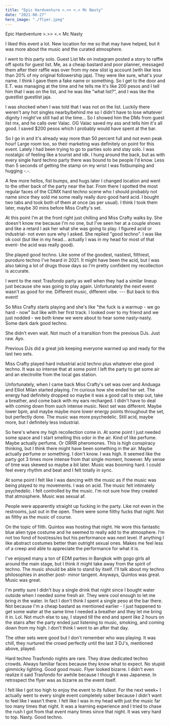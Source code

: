 ```yaml
---
title: "Epic Hardventure >.>> <.< Mc Nasty"
date: "2021-08-27"
hero_image: "./flyer.jpeg"
---
```


Epic Hardventure >.>> <.< Mc Nasty

I liked this event a lot. New location for me so that may have helped, but it was more about the music and the curated atmosphere.

I went to this party solo. Guest List Mx on instagram posted a story to raffle off spots for guest list. Me, as a cheap bastard and poor planner, messaged them after their raffle was over from my new slist ig account (with like less than 20% of my original followership jaja). They were like sure, what's your name. I think I gave them a fake name or something. So I get to the door and E.T. was managing at the time and he tells me it's like 200 pesos and I tell him that I was on the list, and he was like "what list?", and I was like the guestlist guestlist jaja.

I was shocked when I was told that I was not on the list. Luckily there weren't any hot singles nearby/behind me so I didn't have to lose whatever dignity I might've still had at the time... So I showed him the DMs from guest list mx, and he calls over Valac. OG Valac saved my ass and tells him it's all good. I saved $200 pesos which I probably would have spent at the bar.

So I go in and it's already way more than 50 percent full and not even peak hour! Large room too, so their marketing was definitely on point for this event. Lately I had been trying to go to parties solo and stay solo. I was nostalgic of feeling like a tourist and idk. I hung around the back, but as with every single hard techno party there was bound to be people I'd know. Less than 5 seconds of getting the stamp on my wrist I was fistbumping and hugging -.-.

A few more hellos, fist bumps, and hugs later I changed location and went to the other back of the party near the bar. From there I spotted the most regular faces of the CDMX hard techno scene who I should probably not name since they sold me some really really duro good hard acid. I bought two tabs and took both of them at once (as per usual). I think I took them later, maybe 30 mins before Miss Crafty's set.

At this point I'm at the front right just chilling and Miss Crafty walks by. She doesn't know me because I'm no one, but I've seen her at a couple shows and like a retard I ask her what she was going to play. I figured acid or industrial- not even sure why I asked. She replied "good techno". I was like ok cool (but like in my head... actually I was in my head for most of that event- the acid was really good).

She played good techno. Like some of the goodest, nastiest, filthiest, puroduro techno I've heard in 2021. It might have been the acid, but I was also taking a lot of drugs those days so I'm pretty confident my recollection is accurate.

I went to the next Trasfondo party as well when they had a similar lineup just because she was going to play again. Unfortunately the next event wasn't as good for me. Different music, different vibe. --- But back to this event!

So Miss Crafty starts playing and she's like "the fuck is a warmup - we go hard - now" but like with her first track. I looked over to my friend and we just nodded - we both knew we were about to hear some nasty-nasty. Some dark dark good techno.

She didn't even wait. Not much of a transition from the previous DJs. Just raw. Ayo.

Previous DJs did a great job keeping everyone warmed up and ready for the last two sets.

Miss Crafty played hard industrial acid techno plus whatever else good techno. It was so intense that at some point I left the party to get some air and an electrolite from the local gas station.

Unfortunately, when I came back Miss Crafty's set was over and Anduaga and Elliot Milan started playing. I'm curious how she ended her set. The energy had definitely dropped so maybe it was a good call to step out, take a breather, and come back with my ears recharged. I didn't have to deal with coming down from such intense music. Next set was different. Maybe lower bpm, and maybe maybe more lower energy points throughout the set, but perfectly done. The music was more psychedelic. Still acid, maybe more, but I definitely less industrial.

So here's where my high recollection come in. At some point I just needed some space and I start smelling this odor in the air. Kind of like perfume. Maybe actually perfume. Or ORRR pheromones. This is high conspiracy thinking, but I think there might have been something in the air. Maybe actually perfume or something. I don't know. I was high. It seemed like the party got 3 times more intense from that single moment, however. My sense of time was skewed so maybe a bit later. Music was booming hard. I could feel every rhythm and beat and I felt totally in sync.

At some point I felt like I was dancing with the music as if the music was being played to my movements. I was on acid. The music felt intimately psychedelic. I felt controlled by the music. I'm not sure how they created that atmosphere. Music was sexual af.

People were apparently straight up fucking in the party. Like not even in the restrooms, just out in the open. There were some filthy fucks that night. Not as filthy as the music of course.

On the topic of filth. Quintos was hosting that night. He wore this fantastic blue alien type costume and he seemed to really add to the atmosphere. I'm not too fond of host/ess/es but his performance was next level. If anything I like abstract costumes better than outright sexual ones. Makes me feel less of a creep and able to appreciate the performance for what it is.

I've enjoyed many a ton of EDM parties in Bangkok with gogo girls all around the main stage, but I think it might take away from the spirit of techno. The music should be able to stand by itself. I'll talk about my techno philosophies in another post- minor tangent. Anyways, Quintos was great. Music was great.

I'm pretty sure I didn't buy a single drink that night since I bought water outside when I needed some fresh air. They were cool enough to let me bring in the water. In fact I don't think I spent a single peso at the bar there. Not because I'm a cheap bastard as mentioned earlier - I just happened to get some water at the same time I needed a breather and they let me bring it in. Lol. Not much else to say, I stayed till the end and spent like 2 hours on the stairs after the party ended just listening to music, smoking, and coming down from my high. I don't think I went to an after that day.

The other sets were good but I don't remember who was playing. It was chill, they nurtured the crowd perfectly until the last 3 DJ's, mentioned above, played.

Hard techno Trasfondo nights are rare. They draw dedicated techno crowds. Always familiar faces because they know what to expect. No stupid gimmicky lighting. Good good music. Flyer looked bizarre. I didn't even realize it said Trasfondo for awhile because I though it was Japanese. In retrospect the flyer was as bizarre as the event itself.

I felt like I got too high to enjoy the event to its fullest. For the next week+ I actually went to every single event completely sober because I didn't want to feel like I wasn't there. I felt like I was in my head with just the music far too many times that night. It was a learning experience and I tried to chase the rush I got from that event many times since that night. It was very hard to top. Nasty. Good techno.